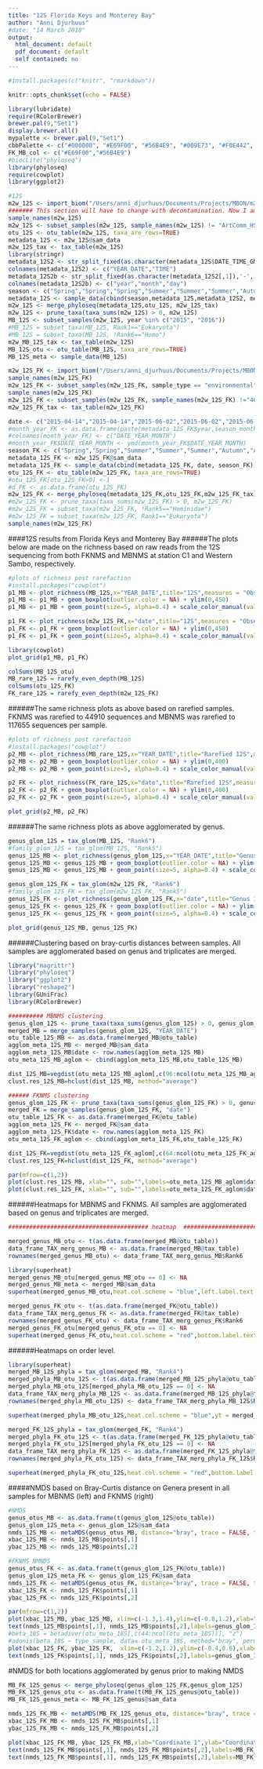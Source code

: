 ```yaml
---
title: "12S Florida Keys and Monterey Bay"
author: "Anni Djurhuus"
#date: "14 March 2018"
output:
  html_document: default
  pdf_document: default
  self contained: no
---
```


```r
#install.packages(c("knitr", "rmarkdown"))

knitr::opts_chunk$set(echo = FALSE)
```


```r
library(lubridate)
require(RColorBrewer)
brewer.pal(9,"Set1")
display.brewer.all()
mypalette <- brewer.pal(9,"Set1")
cbbPalette <- c("#000000", "#E69F00", "#56B4E9", "#009E73", "#F0E442", "#0072B2", "#D55E00", "#CC79A7", "red","grey", "grey20")
FK_MB_col <- c("#E69F00","#56B4E9")
#biocLite("phyloseq")
library(phyloseq)
require(cowplot)
library(ggplot2)

#12S
m2w_12S <- import_biom("/Users/anni_djurhuus/Documents/Projects/MBON/m2w/12S/MB_12S_NT_json_obs_md2.biom")
####### This section will have to change with decontamination. Now I am DELETING all the blanks manually########
sample_names(m2w_12S)
m2w_12S <- subset_samples(m2w_12S, sample_names(m2w_12S) != "ArtComm_HS_1" & sample_names(m2w_12S) != "ArtComm_HS_2" & sample_names(m2w_12S) !="ArtComm_HS_3" & sample_names(m2w_12S) !="CB_CANON160925_1" & sample_names(m2w_12S) !="CB_CANON160925_2" & sample_names(m2w_12S) !="CB_CANON160925_3" & sample_names(m2w_12S) !="EB_11162016" & sample_names(m2w_12S) !="EB_11212016" & sample_names(m2w_12S) !="EB_12282016" & sample_names(m2w_12S) !="NTC_pool_1" & sample_names(m2w_12S) !="NTC_pool_2" & sample_names(m2w_12S) !="NTC_pool_3" & sample_names(m2w_12S) !="JD10706c1_0m_1" & sample_names(m2w_12S) !="JD10706c1_0m_2" & sample_names(m2w_12S) !="JD10706c1_0m_3" & sample_names(m2w_12S) !="JD15806c1_0m_1" & sample_names(m2w_12S) !="JD15806c1_0m_2" & sample_names(m2w_12S) !="JD15806c1_0m_3" & sample_names(m2w_12S) !="JD27006c1_0m_1" & sample_names(m2w_12S) !="JD27006c1_0m_2" & sample_names(m2w_12S) !="JD27006c1_0m_3")
otu_12S <- otu_table(m2w_12S, taxa_are_rows=TRUE)
metadata_12S <- m2w_12S@sam_data
m2w_12S_tax <- tax_table(m2w_12S)
library(stringr)
metadata_12S2 <- str_split_fixed(as.character(metadata_12S$DATE_TIME_GMT),' ', 2)
colnames(metadata_12S2) <- c("YEAR_DATE","TIME")
metadata_12S2b <- str_split_fixed(as.character(metadata_12S2[,1]),'-', 3)
colnames(metadata_12S2b) <- c("year","month","day")
season <- c("Spring","Spring","Spring","Summer","Summer","Summer","Autumn","Autumn","Autumn","Winter","Winter","Winter","Spring","Spring","Spring","Summer","Summer","Summer","Autumn","Autumn","Autumn","Autumn","Autumn","Autumn","Summer","Summer","Summer","Autumn","Autumn","Autumn","Winter","Winter","Winter","Summer","Summer","Summer","Autumn","Autumn","Autumn","Winter","Winter","Winter")
metadata_12S <- sample_data(cbind(season,metadata_12S,metadata_12S2, metadata_12S2b))
m2w_12S <- merge_phyloseq(metadata_12S,otu_12S, m2w_12S_tax)
m2w_12S <- prune_taxa(taxa_sums(m2w_12S) > 0, m2w_12S)
MB_12S <- subset_samples(m2w_12S, year %in% c("2015", "2016"))
#MB_12S = subset_taxa(MB_12S, Rank1=="Eukaryota")
#MB_12S = subset_taxa(MB_12S, !Rank6=="Homo")
m2w_MB_12S_tax <- tax_table(m2w_12S)
MB_12S_otu <- otu_table(MB_12S, taxa_are_rows=TRUE)
MB_12S_meta <- sample_data(MB_12S)
```


```r
m2w_12S_FK <- import_biom("/Users/anni_djurhuus/Documents/Projects/MBON/m2w/12S/FK_12S_NT_json_obs_md.biom")
sample_names(m2w_12S_FK)
m2w_12S_FK <- subset_samples(m2w_12S_FK, sample_type == "environmental")
sample_names(m2w_12S_FK)
m2w_12S_FK <- subset_samples(m2w_12S_FK, sample_names(m2w_12S_FK) !="406_408" & sample_names(m2w_12S_FK) !="418_420" & sample_names(m2w_12S_FK) !="412_414" & sample_names(m2w_12S_FK) !="MBON325" & sample_names(m2w_12S_FK) !="MBON326" & sample_names(m2w_12S_FK) !="MBON327" & sample_names(m2w_12S_FK) !="MBON295" & sample_names(m2w_12S_FK) !="MBON296" & sample_names(m2w_12S_FK) !="MBON297" & sample_names(m2w_12S_FK) !="MBON331" & sample_names(m2w_12S_FK) !="MBON332" & sample_names(m2w_12S_FK) !="MBON333" & sample_names(m2w_12S_FK) !="MBON307" & sample_names(m2w_12S_FK) !="MBON308" & sample_names(m2w_12S_FK) !="MBON309" & sample_names(m2w_12S_FK) !="MBON298" & sample_names(m2w_12S_FK) !="MBON299" & sample_names(m2w_12S_FK) !="MBON304" & sample_names(m2w_12S_FK) !="MBON305" & sample_names(m2w_12S_FK) !="MBON306" & sample_names(m2w_12S_FK) !="MBON301" & sample_names(m2w_12S_FK) !="MBON329" & sample_names(m2w_12S_FK) !="MBON211" & sample_names(m2w_12S_FK) !="MBON302" & sample_names(m2w_12S_FK) !="MBON303" & sample_names(m2w_12S_FK) !="MBON334" & sample_names(m2w_12S_FK) !="MBON335" & sample_names(m2w_12S_FK) !="ArtComm_HS_2" & sample_names(m2w_12S_FK) !="ArtComm_HS_3" & sample_names(m2w_12S_FK) !="NTC_pool_1" & sample_names(m2w_12S_FK) !="NTC_pool_2" & sample_names(m2w_12S_FK) !="NTC_pool_3" & sample_names(m2w_12S_FK) !="ArtComm_HS_1" & sample_names(m2w_12S_FK) !="MBON296_1" & sample_names(m2w_12S_FK) !="MBON296_2" & sample_names(m2w_12S_FK) !="MBON296_3" & sample_names(m2w_12S_FK) !="MBON298_1" & sample_names(m2w_12S_FK) !="MBON298_2" & sample_names(m2w_12S_FK) !="MBON298_3" & sample_names(m2w_12S_FK) !="MBON156" & sample_names(m2w_12S_FK) !="MBON279" & sample_names(m2w_12S_FK) !="MBON288" & sample_names(m2w_12S_FK) !="MBON184" & sample_names(m2w_12S_FK) !="MBON300" & sample_names(m2w_12S_FK) !="MBON240")
m2w_12S_FK_tax <- tax_table(m2w_12S_FK)

date <- c("2015-04-14","2015-04-14","2015-06-02","2015-06-02","2015-06-02","2015-09-22","2015-09-22","2015-09-22","2015-11-17","2015-11-17","2015-11-17","2016-01-05","2016-01-05","2015-01-05","2016-03-15","2016-03-15","2016-05-10","2016-05-10","2016-05-10","2016-07-26","2016-07-26","2016-07-26","2016-09-20","2016-09-20","2016-11-15","2016-11-15","2016-11-15")
#month_year_FK <- as.data.frame(paste(metadata_12S_FK$year,season_month,metadata_12S_FK$day))
#colnames(month_year_FK) <- c("DATE_YEAR_MONTH")
#month_year_FK$DATE_YEAR_MONTH <- ymd(month_year_FK$DATE_YEAR_MONTH)
season_FK <- c("Spring","Spring","Summer","Summer","Summer","Autumn","Autumn","Autumn","Autumn","Autumn","Autumn","Winter","Winter","Winter","Spring","Spring","Spring","Spring","Spring","Summer","Summer","Summer","Autumn","Autumn","Autumn","Autumn","Autumn")
metadata_12S_FK <- m2w_12S_FK@sam_data
metadata_12S_FK <- sample_data(cbind(metadata_12S_FK, date, season_FK))
otu_12S_FK <- otu_table(m2w_12S_FK, taxa_are_rows=TRUE)
#otu_12S_FK[otu_12S_FK>0] <-1
#d_FK <- as.data.frame(otu_12S_FK)
m2w_12S_FK <- merge_phyloseq(metadata_12S_FK,otu_12S_FK,m2w_12S_FK_tax)
#m2w_12S_FK <- prune_taxa(taxa_sums(m2w_12S_FK) > 0, m2w_12S_FK)
#m2w_12S_FK = subset_taxa(m2w_12S_FK, !Rank5=="Hominidae")
#m2w_12S_FK = subset_taxa(m2w_12S_FK, Rank1=="Eukaryota")
sample_names(m2w_12S_FK)
```

####12S results from Florida Keys and Monterey Bay
######The plots below are made on the richness based on raw reads from the 12S sequencing from both FKNMS and MBNMS at station C1 and Western Sambo, respectively. 
```r
#plots of richness post rarefaction
#install.packages("cowplot")
p1_MB <- plot_richness(MB_12S,x="YEAR_DATE",title="12S",measures = "Observed",color="library") + theme(axis.title.x=element_blank())
p1_MB <- p1_MB + geom_boxplot(outlier.color = NA) + ylim(0,450)
p1_MB <- p1_MB + geom_point(size=5, alpha=0.4) + scale_color_manual(values="#56B4E9")

p1_FK <- plot_richness(m2w_12S_FK,x="date",title="12S",measures = "Observed",color="library") + theme(axis.title.x=element_blank())
p1_FK <- p1_FK + geom_boxplot(outlier.color = NA) + ylim(0,450)
p1_FK <- p1_FK + geom_point(size=5, alpha=0.4) + scale_color_manual(values="#E69F00")

library(cowplot)
plot_grid(p1_MB, p1_FK)
```


```r
colSums(MB_12S_otu)
MB_rare_12S = rarefy_even_depth(MB_12S)
colSums(otu_12S_FK)
FK_rare_12S = rarefy_even_depth(m2w_12S_FK)
```

######The same richness plots as above based on rarefied samples. FKNMS was rarefied to 44910 sequences and MBNMS was rarefied to 117655 sequences per sample.
```r
#plots of richness post rarefaction
#install.packages("cowplot")
p2_MB <- plot_richness(MB_rare_12S,x="YEAR_DATE",title="Rarefied 12S",measures = "Observed",color="library") + theme(axis.title.x=element_blank())
p2_MB <- p2_MB + geom_boxplot(outlier.color = NA) + ylim(0,400)
p2_MB <- p2_MB + geom_point(size=5, alpha=0.4) + scale_color_manual(values="#56B4E9")

p2_FK <- plot_richness(FK_rare_12S,x="date",title="Rarefied 12S",measures = "Observed",color="library") + theme(axis.title.x=element_blank())
p2_FK <- p2_FK + geom_boxplot(outlier.color = NA) + ylim(0,400)
p2_FK <- p2_FK + geom_point(size=5, alpha=0.4) + scale_color_manual(values="#E69F00")

plot_grid(p2_MB, p2_FK)
```

######The same richness plots as above agglomerated by genus.

```r
genus_glom_12S = tax_glom(MB_12S, "Rank6")
#family_glom_12S = tax_glom(MB_12S, "Rank5")
genus_12S_MB <- plot_richness(genus_glom_12S,x="YEAR_DATE",title="Genus 12S",measures = "Observed",color="library") + theme(axis.title.x=element_blank())
genus_12S_MB <- genus_12S_MB + geom_boxplot(outlier.color = NA) + ylim(0,30)
genus_12S_MB <- genus_12S_MB + geom_point(size=5, alpha=0.4) + scale_color_manual(values="#56B4E9")
```

```r
genus_glom_12S_FK = tax_glom(m2w_12S_FK, "Rank6")
#family_glom_12S_FK = tax_glom(m2w_12S_FK, "Rank5")
genus_12S_FK <- plot_richness(genus_glom_12S_FK,x="date",title="Genus 12S",measures = "Observed",color="library") + theme(axis.title.x=element_blank())
genus_12S_FK <- genus_12S_FK + geom_boxplot(outlier.color = NA) + ylim(0,30)
genus_12S_FK <- genus_12S_FK + geom_point(size=5, alpha=0.4) + scale_color_manual(values="#E69F00")

plot_grid(genus_12S_MB, genus_12S_FK)
```

######Clustering based on bray-curtis distances between samples. All samples are agglomerated based on genus and triplicates are merged.

```r
library("magrittr")
library("phyloseq")
library("ggplot2")
library("reshape2")
library(GUniFrac)
library(RColorBrewer)

########## MBNMS clustering 
genus_glom_12S <- prune_taxa(taxa_sums(genus_glom_12S) > 0, genus_glom_12S)
merged_MB = merge_samples(genus_glom_12S, "YEAR_DATE")
otu_table_12S_MB <- as.data.frame(merged_MB@otu_table)
agglom_meta_12S_MB <- merged_MB@sam_data
agglom_meta_12S_MB$date <- row.names(agglom_meta_12S_MB)
otu_meta_12S_MB_aglom <- cbind(agglom_meta_12S_MB,otu_table_12S_MB)

dist_12S_MB=vegdist(otu_meta_12S_MB_aglom[,c(96:ncol(otu_meta_12S_MB_aglom))], method="bray")
clust.res_12S_MB=hclust(dist_12S_MB, method="average")

###### FKNMS clustering 
genus_glom_12S_FK <- prune_taxa(taxa_sums(genus_glom_12S_FK) > 0, genus_glom_12S_FK)
merged_FK = merge_samples(genus_glom_12S_FK, "date")
otu_table_12S_FK <- as.data.frame(merged_FK@otu_table)
agglom_meta_12S_FK <- merged_FK@sam_data
agglom_meta_12S_FK$date <- row.names(agglom_meta_12S_FK)
otu_meta_12S_FK_aglom <- cbind(agglom_meta_12S_FK,otu_table_12S_FK)

dist_12S_FK=vegdist(otu_meta_12S_FK_aglom[,c(64:ncol(otu_meta_12S_FK_aglom))], method="bray")
clust.res_12S_FK=hclust(dist_12S_FK, method="average")

par(mfrow=c(1,2))
plot(clust.res_12S_MB, xlab="", sub="",labels=otu_meta_12S_MB_aglom$date,main="MBNMS", hang=-1, cex=0.7)
plot(clust.res_12S_FK, xlab="", sub="",labels=otu_meta_12S_FK_aglom$date,hang=-1, cex=0.7, main="FKNMS")

```

######Heatmaps for MBNMS and FKNMS. All samples are agglomerated based on genus and triplicates are merged. 

```r

######################################## heatmap  #######################################

merged_genus_MB_otu <- t(as.data.frame(merged_MB@otu_table))
data_frame_TAX_merg_genus_MB <- as.data.frame(merged_MB@tax_table)
rownames(merged_genus_MB_otu) <- data_frame_TAX_merg_genus_MB$Rank6

library(superheat)
merged_genus_MB_otu[merged_genus_MB_otu == 0] <- NA
merged_genus_MB_meta <- merged_MB@sam_data
superheat(merged_genus_MB_otu,heat.col.scheme = "blue",left.label.text.size = 1,yt = merged_genus_MB_meta$TMP_C, yt.axis.name = "Temperature",yt.point.size = 2,bottom.label.text.size=2, row.title = "",yt.axis.size = 10,bottom.label.text.angle = 90,yt.axis.name.size = 10, yt.obs.col = rep("grey", nrow(merged_genus_MB_meta)))

merged_genus_FK_otu <- t(as.data.frame(merged_FK@otu_table))
data_frame_TAX_merg_genus_FK <- as.data.frame(merged_FK@tax_table)
rownames(merged_genus_FK_otu) <- data_frame_TAX_merg_genus_FK$Rank6
merged_genus_FK_otu[merged_genus_FK_otu == 0] <- NA
superheat(merged_genus_FK_otu,heat.col.scheme = "red",bottom.label.text.size=1, row.title = "",left.label.text.size = 2,bottom.label.text.angle = 90)

```

######Heatmaps on order level.

```r
library(superheat)
merged_MB_12S_phyla = tax_glom(merged_MB, "Rank4")
merged_phyla_MB_otu_12S <- t(as.data.frame(merged_MB_12S_phyla@otu_table))
merged_phyla_MB_otu_12S[merged_phyla_MB_otu_12S == 0] <- NA
data_frame_TAX_merg_phyla_MB_12S <- as.data.frame(merged_MB_12S_phyla@tax_table)
rownames(merged_phyla_MB_otu_12S) <- data_frame_TAX_merg_phyla_MB_12S$Rank4

superheat(merged_phyla_MB_otu_12S,heat.col.scheme = "blue",yt = merged_genus_MB_meta$TMP_C, yt.axis.name = "Temperature",yt.point.size = 2,yt.obs.col = rep("grey", nrow(merged_genus_MB_meta)),bottom.label.text.size=2, row.title = "",left.label.text.size = 2,bottom.label.text.angle = 90)

merged_FK_12S_phyla = tax_glom(merged_FK, "Rank4")
merged_phyla_FK_otu_12S <- t(as.data.frame(merged_FK_12S_phyla@otu_table))
merged_phyla_FK_otu_12S[merged_phyla_FK_otu_12S == 0] <- NA
data_frame_TAX_merg_phyla_FK_12S <- as.data.frame(merged_FK_12S_phyla@tax_table)
rownames(merged_phyla_FK_otu_12S) <- data_frame_TAX_merg_phyla_FK_12S$Rank4

superheat(merged_phyla_FK_otu_12S,heat.col.scheme = "red",bottom.label.text.size=2, row.title = "",left.label.text.size = 2,bottom.label.text.angle = 90)
```

#####NMDS based on Bray-Curtis distance on Genera present in all samples for MBNMS (left) and FKNMS (right)
```r
#NMDS
genus_otus_MB <- as.data.frame(t(genus_glom_12S@otu_table))
genus_glom_12S_meta <- genus_glom_12S@sam_data
nmds_12S_MB <- metaMDS(genus_otus_MB, distance="bray", trace = FALSE, trymax=100) 
xbac_12S_MB <- nmds_12S_MB$points[,1]
ybac_12S_MB <- nmds_12S_MB$points[,2]

#FKNMS NMNDS
genus_otus_FK <- as.data.frame(t(genus_glom_12S_FK@otu_table))
genus_glom_12S_meta_FK <- genus_glom_12S_FK@sam_data
nmds_12S_FK <- metaMDS(genus_otus_FK, distance="bray", trace = FALSE, trymax=100) 
xbac_12S_FK <- nmds_12S_FK$points[,1]
ybac_12S_FK <- nmds_12S_FK$points[,2]

par(mfrow=c(1,2))
plot(xbac_12S_MB, ybac_12S_MB, xlim=c(-1.3,1.4),ylim=c(-0.8,1.2),xlab="Coordinate 1",ylab="Coordinate 2",main="", col=c(cbbPalette[genus_glom_12S_meta$YEAR_DATE]), cex=1.7, pch=19)
text(nmds_12S_MB$points[,1], nmds_12S_MB$points[,2],labels=genus_glom_12S_meta$YEAR_DATE,pos=3,cex=0.5) 
#beta_18S = betadiver(otu_meta_18S[,c(44:ncol(otu_meta_18S))], "z")
#adonis(beta_18S ~ type_sample, data= otu_meta_18S, method="bray", perm=500) #make 
plot(xbac_12S_FK, ybac_12S_FK,  xlim=c(-1.2,1.2),ylim=c(-0.4,0.6),xlab="Coordinate 1",ylab="Coordinate 2",main="", col=c(cbbPalette[genus_glom_12S_meta_FK$date]), cex=1.7, pch=19)
text(nmds_12S_FK$points[,1], nmds_12S_FK$points[,2],labels=genus_glom_12S_meta_FK$date,pos=3,cex=0.5) 
```

#NMDS for both locations agglomerated by genus prior to making NMDS 
```r
MB_FK_12S_genus <- merge_phyloseq(genus_glom_12S_FK,genus_glom_12S)
MB_FK_12S_genus_otu <- as.data.frame(t(MB_FK_12S_genus@otu_table))
MB_FK_12S_genus_meta <- MB_FK_12S_genus@sam_data

nmds_12S_FK_MB <- metaMDS(MB_FK_12S_genus_otu, distance="bray", trace = FALSE, trymax=100) 
xbac_12S_FK_MB <- nmds_12S_FK_MB$points[,1]
ybac_12S_FK_MB <- nmds_12S_FK_MB$points[,2]

plot(xbac_12S_FK_MB, ybac_12S_FK_MB,xlab="Coordinate 1",ylab="Coordinate 2",main="", col=c(FK_MB_col[as.factor(MB_FK_12S_genus_meta$library)]), cex=1.7, pch=19)
text(nmds_12S_FK_MB$points[,1], nmds_12S_FK_MB$points[,2],labels=MB_FK_12S_genus_meta$season,pos=3,cex=0.5) 
text(nmds_12S_FK_MB$points[,1], nmds_12S_FK_MB$points[,2],labels=MB_FK_12S_genus_meta$season_FK,pos=3,cex=0.5) 

```


